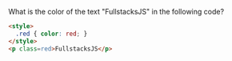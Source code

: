 What is the color of the text "FullstacksJS" in the following code?

```html
<style>
  .red { color: red; }
</style>
<p class=red>FullstacksJS</p>
```
